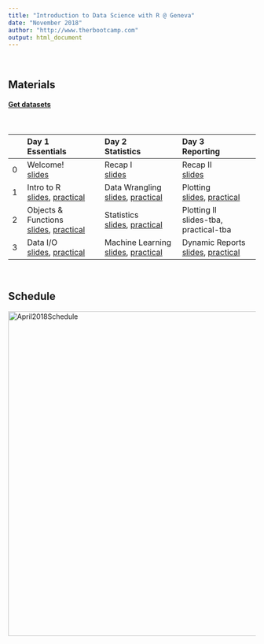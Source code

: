 ```yaml
---
title: "Introduction to Data Science with R @ Geneva"
date: "November 2018"
author: "http://www.therbootcamp.com"
output: html_document
---
```


<br>

## Materials

#### <a href="https://raw.githubusercontent.com/therbootcamp/BaselRBootcamp_2018July/master/_sessions/_data/baselrbootcamp_data.zip">Get datasets</a>


<br>

|  | Day 1<br>Essentials| Day 2<br>Statistics| Day 3<br>Reporting | 
|:--|:-------------|:-------------|:-------------|
|0| Welcome!<br>[slides](_sessions/Welcome/Welcome.html) | Recap I<br>[slides](_sessions/RecapI/RecapI.html) | Recap II<br>[slides](_sessions/RecapII/Recap_II.html)|
|1| Intro to R<br>[slides](_sessions/IntroToR/IntroToR.html), [practical](_sessions/IntroToR/IntroToR_interactive.R) | Data Wrangling<br>[slides](_sessions/Wrangling/Wrangling.html), [practical](_sessions/Wrangling/Wrangling_practical.html) | Plotting<br>[slides](_sessions/Plotting/Plotting.html), [practical](_sessions/Plotting/Plotting_practical.html) |
|2|  Objects & Functions<br>[slides](_sessions/Objects/Objects.html), [practical](_sessions/Objects/Objects_practical.html)| Statistics<br>[slides](_sessions/Statistics/Statistics.html), [practical](_sessions/Statistics/Statistics_practical.html)| Plotting II<br>slides-tba, practical-tba|
|3|   Data I/O<br>[slides](_sessions/DataIO/DataIO.html), [practical](_sessions/DataIO/DataIO_practical.html) | Machine Learning<br>[slides](_sessions/MachineLearning/MachineLearning.html), [practical](_sessions/MachineLearning/MachineLearning_practical.html) |  Dynamic Reports<br>[slides](_sessions/DynamicReports/DynamicReports.html), [practical](_sessions/DynamicReports/DynamicReports_practical.html)| 
<br>

## Schedule

<p align="center"><img border="0" alt="April2018Schedule" src="https://github.com/therbootcamp/therbootcamp.github.io/blob/master/_sessions/_image/schedule_2018Nov_Geneva.png?raw=true" width=660><br>
